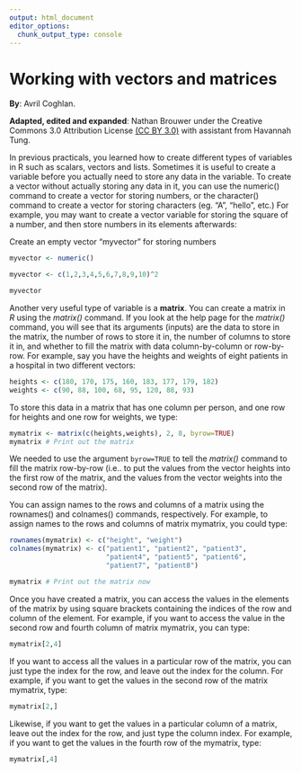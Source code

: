 ```yaml
---
output: html_document
editor_options: 
  chunk_output_type: console
---
```

# Working with vectors and matrices

**By**: Avril Coghlan.  

**Adapted, edited and expanded**: Nathan Brouwer under the Creative Commons 3.0 Attribution License [(CC BY 3.0)](https://creativecommons.org/licenses/by/3.0/) with assistant from Havannah Tung.


In previous practicals, you learned how to create different types of variables in R such as scalars, vectors and lists. Sometimes it is useful to create a variable before you actually need to store any data in the variable. To create a vector without actually storing any data in it, you can use the numeric() command to create a vector for storing numbers, or the character() command to create a vector for storing characters (eg. “A”, “hello”, etc.) For example, you may want to create a vector variable for storing the square of a number, and then store numbers in its elements afterwards:

Create an empty vector "myvector" for storing numbers
```r
myvector <- numeric()   
```

```r
myvector <- c(1,2,3,4,5,6,7,8,9,10)^2
```

```r
myvector
```

Another very useful type of variable is a **matrix**. You can create a matrix in *R* using the *matrix()* command. If you look at the help page for the *matrix()* command, you will see that its arguments (inputs) are the data to store in the matrix, the number of rows to store it in, the number of columns to store it in, and whether to fill the matrix with data column-by-column or row-by-row. For example, say you have the heights and weights of eight patients in a hospital in two different vectors:
```r
heights <- c(180, 170, 175, 160, 183, 177, 179, 182)
weights <- c(90, 88, 100, 68, 95, 120, 88, 93)
```

To store this data in a matrix that has one column per person, and one row for heights and one row for weights, we type:
```r
mymatrix <- matrix(c(heights,weights), 2, 8, byrow=TRUE)
mymatrix # Print out the matrix
```

We needed to use the argument `byrow=TRUE` to tell the *matrix()* command to fill the matrix row-by-row (i.e.. to put the values from the vector heights into the first row of the matrix, and the values from the vector weights into the second row of the matrix).

You can assign names to the rows and columns of a matrix using the rownames() and colnames() commands, respectively. For example, to assign names to the rows and columns of matrix mymatrix, you could type:
```r
rownames(mymatrix) <- c("height", "weight")
colnames(mymatrix) <- c("patient1", "patient2", "patient3", 
                        "patient4", "patient5", "patient6",
                        "patient7", "patient8")

mymatrix # Print out the matrix now
```

Once you have created a matrix, you can access the values in the elements of the matrix by using square brackets containing the indices of the row and column of the element. For example, if you want to access the value in the second row and fourth column of matrix mymatrix, you can type:

```r
mymatrix[2,4]
```

If you want to access all the values in a particular row of the matrix, you can just type the index for the row, and leave out the index for the column. For example, if you want to get the values in the second row of the matrix mymatrix, type:

```r
mymatrix[2,]
```

Likewise, if you want to get the values in a particular column of a matrix, leave out the index for the row, and just type the column index. For example, if you want to get the values in the fourth row of the mymatrix, type:

```r
mymatrix[,4]
```
